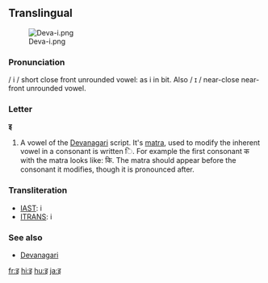 {{also|ड|ड़|ङ}}
==Translingual==
[[File:Deva-i.png|thumb]]

===Pronunciation===
/ i / short close front unrounded vowel: as i in bit.  Also / ɪ / near-close near-front unrounded vowel.

===Letter===
'''इ'''

# A vowel of the [[Devanagari]] script.  It's [[matra]], used to modify the inherent vowel in a consonant is written &#x093F;.  For example the first consonant क with the matra looks like: कि.  The matra should appear before the consonant it modifies, though it is pronounced after.

===Transliteration===
{{rfc-header|Transliteration}}
*[[w:IAST|IAST]]: i
*[[w:ITRANS|ITRANS]]: i

===See also===
* [[w:Devanagari|Devanagari]]

[[fr:इ]]
[[hi:इ]]
[[hu:इ]]
[[ja:इ]]